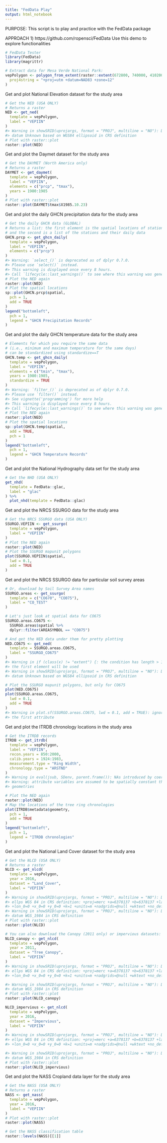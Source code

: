 ```yaml
---
title: "FedData Play"
output: html_notebook
---
```


PURPOSE: This script is to play and practice with the FedData package

APPROACH
1) https://github.com/ropensci/FedData Use this demo to explore functionalities

```r
# FedData Tester
library(FedData)
library(magrittr)

# Extract data for Mesa Verde National Park:
vepPolygon <- polygon_from_extent(raster::extent(672800, 740000, 4102000, 4170000),
  proj4string = "+proj=utm +datum=NAD83 +zone=12"
)

```

Get and plot National Elevation dataset for the study area
```r
# Get the NED (USA ONLY)
# Returns a raster
NED <- get_ned(
  template = vepPolygon,
  label = "VEPIIN"
)
#> Warning in showSRID(uprojargs, format = "PROJ", multiline = "NO"): Discarded
#> datum Unknown based on WGS84 ellipsoid in CRS definition
# Plot with raster::plot
raster::plot(NED)

```

Get and plot the Daymet dataset for the study area
```r
# Get the DAYMET (North America only)
# Returns a raster
DAYMET <- get_daymet(
  template = vepPolygon,
  label = "VEPIIN",
  elements = c("prcp", "tmax"),
  years = 1980:1985
)
# Plot with raster::plot
raster::plot(DAYMET$tmax$X1985.10.23)

```

Get and plot the daily GHCN precipitation data for the study area
```r
# Get the daily GHCN data (GLOBAL)
# Returns a list: the first element is the spatial locations of stations,
# and the second is a list of the stations and their daily data
GHCN.prcp <- get_ghcn_daily(
  template = vepPolygon,
  label = "VEPIIN",
  elements = c("prcp")
)
#> Warning: `select_()` is deprecated as of dplyr 0.7.0.
#> Please use `select()` instead.
#> This warning is displayed once every 8 hours.
#> Call `lifecycle::last_warnings()` to see where this warning was generated.
# Plot the NED again
raster::plot(NED)
# Plot the spatial locations
sp::plot(GHCN.prcp$spatial,
  pch = 1,
  add = TRUE
)
legend("bottomleft",
  pch = 1,
  legend = "GHCN Precipitation Records"
)

```

Get and plot the daily GHCN temperature data for the study area
```r
# Elements for which you require the same data
# (i.e., minimum and maximum temperature for the same days)
# can be standardized using standardize==T
GHCN.temp <- get_ghcn_daily(
  template = vepPolygon,
  label = "VEPIIN",
  elements = c("tmin", "tmax"),
  years = 1980:1985,
  standardize = TRUE
)
#> Warning: `filter_()` is deprecated as of dplyr 0.7.0.
#> Please use `filter()` instead.
#> See vignette('programming') for more help
#> This warning is displayed once every 8 hours.
#> Call `lifecycle::last_warnings()` to see where this warning was generated.
# Plot the NED again
raster::plot(NED)
# Plot the spatial locations
sp::plot(GHCN.temp$spatial,
  add = TRUE,
  pch = 1
)
legend("bottomleft",
  pch = 1,
  legend = "GHCN Temperature Records"
)
```

Get and plot the National Hydrography data set for the study area
```r
# Get the NHD (USA ONLY)
get_nhd(
  template = FedData::glac,
  label = "glac"
) %>%
  plot_nhd(template = FedData::glac)

```

Get and plot the NRCS SSURGO data for the study area
```r
# Get the NRCS SSURGO data (USA ONLY)
SSURGO.VEPIIN <- get_ssurgo(
  template = vepPolygon,
  label = "VEPIIN"
)
# Plot the NED again
raster::plot(NED)
# Plot the SSURGO mapunit polygons
plot(SSURGO.VEPIIN$spatial,
  lwd = 0.1,
  add = TRUE
)
```

Get and plot the NRCS SSURGO data for particular soil survey areas
```r
# Or, download by Soil Survey Area names
SSURGO.areas <- get_ssurgo(
  template = c("CO670", "CO075"),
  label = "CO_TEST"
)

# Let's just look at spatial data for CO675
SSURGO.areas.CO675 <-
  SSURGO.areas$spatial %>%
  dplyr::filter(AREASYMBOL == "CO075")

# And get the NED data under them for pretty plotting
NED.CO675 <- get_ned(
  template = SSURGO.areas.CO675,
  label = "SSURGO_CO675"
)
#> Warning in if (class(x) != "extent") {: the condition has length > 1 and only
#> the first element will be used
#> Warning in showSRID(uprojargs, format = "PROJ", multiline = "NO"): Discarded
#> datum Unknown based on WGS84 ellipsoid in CRS definition

# Plot the SSURGO mapunit polygons, but only for CO675
plot(NED.CO675)
plot(SSURGO.areas.CO675,
  lwd = 0.1,
  add = TRUE
)
#> Warning in plot.sf(SSURGO.areas.CO675, lwd = 0.1, add = TRUE): ignoring all but
#> the first attribute


```

Get and plot the ITRDB chronology locations in the study area
```r
# Get the ITRDB records
ITRDB <- get_itrdb(
  template = vepPolygon,
  label = "VEPIIN",
  recon.years = 850:2000,
  calib.years = 1924:1983,
  measurement.type = "Ring Width",
  chronology.type = "ARSTND"
)
#> Warning in eval(jsub, SDenv, parent.frame()): NAs introduced by coercion
#> Warning: attribute variables are assumed to be spatially constant throughout all
#> geometries

# Plot the NED again
raster::plot(NED)
# Map the locations of the tree ring chronologies
plot(ITRDB$metadata$geometry,
  pch = 1,
  add = TRUE
)
legend("bottomleft",
  pch = 1,
  legend = "ITRDB chronologies"
)
```

Get and plot the National Land Cover dataset for the study area
```r
# Get the NLCD (USA ONLY)
# Returns a raster
NLCD <- get_nlcd(
  template = vepPolygon,
  year = 2016,
  dataset = "Land_Cover",
  label = "VEPIIN"
)
#> Warning in showSRID(uprojargs, format = "PROJ", multiline = "NO"): Discarded
#> ellps WGS 84 in CRS definition: +proj=merc +a=6378137 +b=6378137 +lat_ts=0
#> +lon_0=0 +x_0=0 +y_0=0 +k=1 +units=m +nadgrids=@null +wktext +no_defs
#> Warning in showSRID(uprojargs, format = "PROJ", multiline = "NO"): Discarded
#> datum WGS_1984 in CRS definition
# Plot with raster::plot
raster::plot(NLCD)

```

```r
# You can also download the Canopy (2011 only) or impervious datasets:
NLCD_canopy <- get_nlcd(
  template = vepPolygon,
  year = 2011,
  dataset = "Tree_Canopy",
  label = "VEPIIN"
)
#> Warning in showSRID(uprojargs, format = "PROJ", multiline = "NO"): Discarded
#> ellps WGS 84 in CRS definition: +proj=merc +a=6378137 +b=6378137 +lat_ts=0
#> +lon_0=0 +x_0=0 +y_0=0 +k=1 +units=m +nadgrids=@null +wktext +no_defs

#> Warning in showSRID(uprojargs, format = "PROJ", multiline = "NO"): Discarded
#> datum WGS_1984 in CRS definition
# Plot with raster::plot
raster::plot(NLCD_canopy)


```

```r
NLCD_impervious <- get_nlcd(
  template = vepPolygon,
  year = 2016,
  dataset = "Impervious",
  label = "VEPIIN"
)
#> Warning in showSRID(uprojargs, format = "PROJ", multiline = "NO"): Discarded
#> ellps WGS 84 in CRS definition: +proj=merc +a=6378137 +b=6378137 +lat_ts=0
#> +lon_0=0 +x_0=0 +y_0=0 +k=1 +units=m +nadgrids=@null +wktext +no_defs

#> Warning in showSRID(uprojargs, format = "PROJ", multiline = "NO"): Discarded
#> datum WGS_1984 in CRS definition
# Plot with raster::plot
raster::plot(NLCD_impervious)

```

Get and plot the NASS Cropland data layer for the study area
```r
# Get the NASS (USA ONLY)
# Returns a raster
NASS <- get_nass(
  template = vepPolygon,
  year = 2016,
  label = "VEPIIN"
)
# Plot with raster::plot
raster::plot(NASS)


```


```r
# Get the NASS classification table
raster::levels(NASS)[[1]]

```

